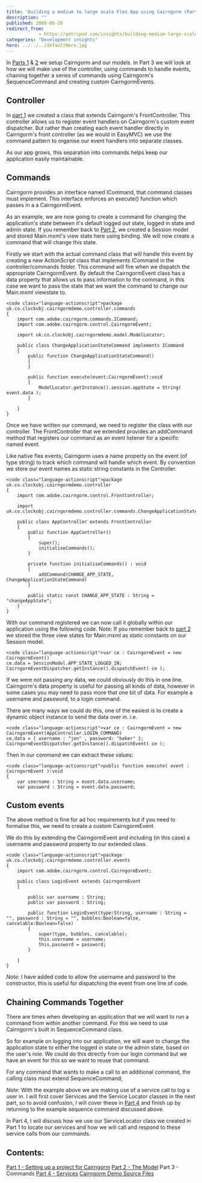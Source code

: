 ```yaml
---
title: 'Building a medium to large scale Flex App using Cairngorm (Part 3)'
description: ""
published: 2008-06-10
redirect_from: 
            - https://gotripod.com/insights/building-medium-large-scale-flex-app-using-cairngorm-part-3/
categories: "Development insights"
hero: ../../../defaultHero.jpg
---
```

In [Parts 1](/insights/building-medium-large-scale-flex-app-using-cairngorm-part-1) & [2](/insights/building-medium-large-scale-flex-app-using-cairngorm-part-2) we setup Cairngorm and our models. In Part 3 we will look at how we will make use of the controller, using commands to handle events, chaining together a series of commands using Cairngorm's SequenceCommand and creating custom CairngormEvents.

## Controller

In [part 1](/insights/building-medium-large-scale-flex-app-using-cairngorm-part-1) we created a class that extends Cairngorm's FrontController. This controller allows us to register event handlers on Cairngorm's custom event dispatcher. But rather than creating each event handler directly in Cairngorm's front controller (as we would in EasyMVC) we use the command pattern to organise our event handlers into separate classes.

As our app grows, this separation into commands helps keep our application easily maintainable.

## Commands

Cairngorm provides an interface named ICommand, that command classes must implement. This interface enforces an execute() function which passes in a a CairngormEvent.

As an example, we are now going to create a command for changing the application's state between it's default logged out state, logged in state and admin state. If you remember back to [Part 2](/insights/building-medium-large-scale-flex-app-using-cairngorm-part-2), we created a Session model and stored Main.mxml's view state here using binding. We will now create a command that will change this state.

Firstly we start with the actual command class that will handle this event by creating a new ActionScript class that implements ICommand in the controller/commands folder. This command will fire when we dispatch the appropriate CairngormEvent. By default the CairngormEvent class has a data property that allows us to pass information to the command, in this case we want to pass the state that we want the command to change our Main.mxml viewstate to.

```
<code class="language-actionscript">package uk.co.clockobj.cairngormdemo.controller.commands
{
	import com.adobe.cairngorm.commands.ICommand;
	import com.adobe.cairngorm.control.CairngormEvent;

	import uk.co.clockobj.cairngormdemo.model.ModelLocator;

	public class ChangeApplicationStateCommand implements ICommand
	{
		public function ChangeApplicationStateCommand()
		{
		}

		public function execute(event:CairngormEvent):void
		{
			ModelLocator.getInstance().session.appState = String( event.data );
		}

	}
}
```

Once we have written our command, we need to register the class with our controller. The FrontController that we extended provides an addCommand method that registers our command as an event listener for a specific named event.

Like native flex events, Cairngorm uses a name property on the event (of type string) to track which command will handle which event. By convention we store our event names as static string constants in the Controller.

```
<code class="language-actionscript">package uk.co.clockobj.cairngormdemo.controller
{
	import com.adobe.cairngorm.control.FrontController;

	import uk.co.clockobj.cairngormdemo.controller.commands.ChangeApplicationStateCommand;

	public class AppController extends FrontController
	{
		public function AppController()
		{
			super();
			initialiseCommands();
		}

		private function initialiseCommands() : void
		{
			addCommand(CHANGE_APP_STATE, ChangeApplicationStateCommand)
		}

		public static const CHANGE_APP_STATE : String = "changeAppState";
	}
}
```

With our command registered we can now call it globally within our application using the following code. Note: If you remember back to [part 2](/insights/building-medium-large-scale-flex-app-using-cairngorm-part-2) we stored the three view states for Main.mxml as static constants on our Session model.

```
<code class="language-actionscript">var ce : CairngormEvent = new CairngormEvent()
ce.data = SessionModel.APP_STATE_LOGGED_IN;
CairngormEventDispatcher.getInstance().dispatchEvent( ce );
```

If we were not passing any data, we could obviously do this in one line. Cairngorm's data property is useful for passing all kinds of data, however in some cases you may need to pass more that one bit of data. For example a username and password, to a login command.

There are many ways we could do this, one of the easiest is to create a dynamic object instance to send the data over in. i.e.

```
<code class="language-actionscript">var ce : CairngormEvent = new CairngormEvent(AppController.LOGIN_COMMAND)
ce.data = { username : "jon" , password: "baker" };
CairngormEventDispatcher.getInstance().dispatchEvent( ce );
```

Then in our command we can extract these values:

```
<code class="language-actionscript">public function execute( event : CairngormEvent ):void
{
	var username : String = event.data.username;
	var password : String = event.data.password;
```

## Custom events

The above method is fine for ad hoc requirements but if you need to formalise this, we need to create a custom CairngormEvent.

We do this by extending the CairngormEvent and including (in this case) a username and password property to our extended class.

```
<code class="language-actionscript">package uk.co.clockobj.cairngormdemo.controller.events
{
	import com.adobe.cairngorm.control.CairngormEvent;

	public class LoginEvent extends CairngormEvent
	{

		public var username : String;
		public var password : String;

		public function LoginEvent(type:String, username : String = "", password : String = "", bubbles:Boolean=false, cancelable:Boolean=false)
		{
			super(type, bubbles, cancelable);
			this.username = username;
			this.password = password;
		}

	}
}
```

_Note:_ I have added code to allow the username and password to the constructor, this is useful for dispatching the event from one line of code.

## Chaining Commands Together

There are times when developing an application that we will want to run a command from within another command. For this we need to use Cairngorm's built in SequenceCommand class.

So for example on logging into our application, we will want to change the application state to either the logged in state or the admin state, based on the user's role. We could do this directly from our login command but we have an event for this so we want to reuse that command.

For any command that wants to make a call to an additional command, the calling class must extend SequenceCommand;

_Note:_ With the example above we are making use of a service call to log a user in. I will first cover Services and the Service Locator classes in the next part, so to avoid confusion, I will cover these in [Part 4](/insights/building-medium-large-scale-flex-app-using-cairngorm-part-4) and finish up by returning to the example sequence command discussed above.

In Part 4, I will discuss how we use our ServiceLocator class we created in Part 1 to locate our services and how we will call and respond to these service calls from our commands.

## Contents:

[Part 1 - Setting up a project for Cairngorm](/insights/building-medium-large-scale-flex-app-using-cairngorm-part-1) [Part 2 - The Model](/insights/building-medium-large-scale-flex-app-using-cairngorm-part-2) Part 3 - Commands [Part 4 - Services](/insights/building-medium-large-scale-flex-app-using-cairngorm-part-4) [Cairngorm Demo Source Files](/wp-content/uploads/2018/01/cairngormdemo.zip)
